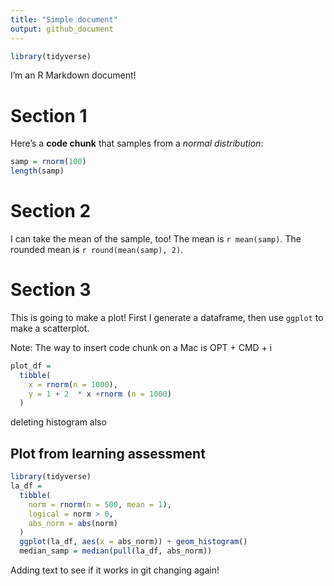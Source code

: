 ```yaml
---
title: "Simple document"
output: github_document
---
```


```r
library(tidyverse)
```


I'm an R Markdown document! 

# Section 1

Here's a **code chunk** that samples from 
a _normal distribution_:

```r
samp = rnorm(100)
length(samp)
```

# Section 2

I can take the mean of the sample, too!
The mean is `r mean(samp)`.
The rounded mean is `r round(mean(samp), 2)`. 


# Section 3

This is going to make a plot! First I generate a dataframe, then use `ggplot` to make a scatterplot. 

Note: The way to insert code chunk on a Mac is OPT + CMD + i 
```r
plot_df = 
  tibble(
    x = rnorm(n = 1000),
    y = 1 + 2  * x +rnorm (n = 1000)
  )
```
deleting histogram also 

## Plot from learning assessment
```r
library(tidyverse)
la_df = 
  tibble(
    norm = rnorm(n = 500, mean = 1),
    logical = norm > 0, 
    abs_norm = abs(norm)
  )
  ggplot(la_df, aes(x = abs_norm)) + geom_histogram()
  median_samp = median(pull(la_df, abs_norm))
```

Adding text to see if it works in git
changing again! 
